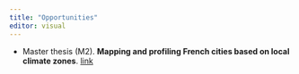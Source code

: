 ```yaml
---
title: "Opportunities"
editor: visual
---
```


-   Master thesis (M2). **Mapping and profiling French cities based on local climate zones**. [link](https://github.com/balglave/b_alglave/blob/b25ab47d2c5e913752d1b1730d90a51fd2fe6444/ressource/pdf/stage_zcl_2023.pdf)
